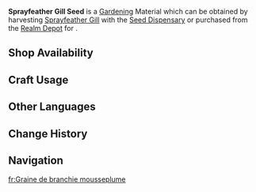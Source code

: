 {{Item Infobox
|id           = 130037
|image        = Item Sprayfeather Gill Seed.png
|type         = Gardening Materials
|group        = Orderly Meadow
|invCategory  = Seed Dispensary
|description  = A seed obtained from the [[Seed Dispensary]]. A quality seed full of life, just waiting to be planted in the fields of the Realm Within. After some time, it will grow into a [[Sprayfeather Gill]].
|source1      = Harvesting [[Sprayfeather Gill]] with the [[Seed Dispensary]]
|source2      = [[Serenitea Pot/Realm Depot|Realm Depot]]
}}
'''Sprayfeather Gill Seed''' is a [[Gardening]] Material which can be obtained by harvesting [[Sprayfeather Gill]] with the [[Seed Dispensary]] or purchased from the [[Realm Depot]] for {{Item|Realm Currency|30|x=5}}.

==Shop Availability==
{{Shop Availability}}

==Craft Usage==
{{Craft Usage}}

==Other Languages==
{{Other Languages|default_hidden=1
|en      = Sprayfeather Gill Seed
|zhs     = 「浪沫羽鳃」的种子
|zhs_rm  = 
|zht     = 「浪沫羽鰓」的種子
|zht_rm  = 
|ja      = 「波しぶきのエラ」の種
|ja_rm   = "Namishibuki no Era" no Tane
|ko      = 「물보라깃 산호」 씨앗
|es      = Semilla de branquia plumaespuma
|fr      = Graine de branchie mousseplume
|ru      = Семена морского пера
|th      = Sprayfeather Gill Seed
|vi      = Hạt Giống Mang Bọt Biển
|de      = „Gischtfeder-Kieme“-Samen
|id      = Sprayfeather Gill Seed
|pt      = Semente de Guelra da Espuma
|tr      = Tüylü Solungaç Tohumu
|it      = Seme di Branchia Irropiuma
}}

==Change History==
{{Change History|5.0}}

==Navigation==
{{Material Navbox|Gardening Materials}}

[[fr:Graine de branchie mousseplume]]